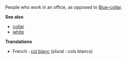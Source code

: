 People who work in an office, as opposed to [[Blue-collar]].

'''See also'''

* [[collar]]
* [[white]]

'''Translations'''

*French : [[col blanc]] (plural : cols blancs)